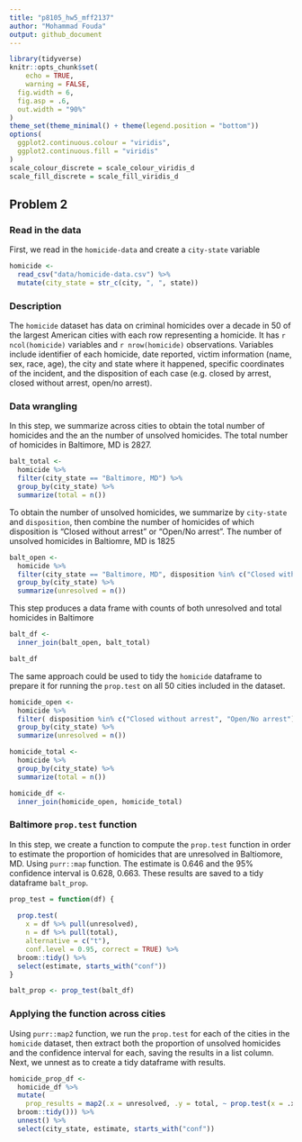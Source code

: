 ```yaml
---
title: "p8105_hw5_mff2137"
author: "Mohammad Fouda"
output: github_document
---
```



```r
library(tidyverse)
knitr::opts_chunk$set(
	echo = TRUE,
	warning = FALSE,
  fig.width = 6,
  fig.asp = .6,
  out.width = "90%"
)
theme_set(theme_minimal() + theme(legend.position = "bottom"))
options(
  ggplot2.continuous.colour = "viridis",
  ggplot2.continuous.fill = "viridis"
)
scale_colour_discrete = scale_colour_viridis_d
scale_fill_discrete = scale_fill_viridis_d
```


## Problem 2

### Read in the data 

First, we read in the `homicide-data` and create a `city-state` variable

```r
homicide <-
  read_csv("data/homicide-data.csv") %>% 
  mutate(city_state = str_c(city, ", ", state)) 
```

### Description

The `homicide` dataset has data on criminal homicides over a decade in 50 of the largest American cities with each row representing a homicide. It has `r ncol(homicide)` variables and `r nrow(homicide)` observations. Variables include identifier of each homicide, date reported, victim information (name, sex, race, age), the city and state where it happened, specific coordinates of the incident, and the disposition of each case (e.g. closed by arrest, closed without arrest, open/no arrest).

### Data wrangling

In this step, we summarize across cities to obtain the total number of homicides and the an the number of unsolved homicides. The total number of homicides in Baltimore, MD is 2827.


```r
balt_total <-
  homicide %>% 
  filter(city_state == "Baltimore, MD") %>% 
  group_by(city_state) %>% 
  summarize(total = n()) 
```

To obtain the number of unsolved homicides, we summarize by `city-state` and `disposition`, then combine the number of homicides of which disposition is “Closed without arrest” or “Open/No arrest”. The number of unsolved homicides in Baltiomre, MD is 1825

```r
balt_open <-
  homicide %>% 
  filter(city_state == "Baltimore, MD", disposition %in% c("Closed without arrest", "Open/No arrest")) %>%
  group_by(city_state) %>% 
  summarize(unresolved = n()) 
```

This step produces a data frame with counts of both unresolved and total homicides in Baltimore 

```r
balt_df <-
  inner_join(balt_open, balt_total)

balt_df
```

The same approach could be used to tidy the `homicide` dataframe to prepare it for running the `prop.test` on all 50 cities included in the dataset.

```r
homicide_open <-
  homicide %>% 
  filter( disposition %in% c("Closed without arrest", "Open/No arrest")) %>%
  group_by(city_state) %>% 
  summarize(unresolved = n())

homicide_total <-
  homicide %>% 
  group_by(city_state) %>% 
  summarize(total = n())

homicide_df <-
  inner_join(homicide_open, homicide_total)
```


### Baltimore `prop.test` function

In this step, we create a function to compute the `prop.test` function in order to estimate the proportion of homicides that are unresolved in Baltiomore, MD. Using `purr::map` function. The estimate is 0.646 and the 95% confidence interval is 0.628, 0.663. These results are saved to a tidy dataframe `balt_prop`. 


```r
prop_test = function(df) {
  
  prop.test(
    x = df %>% pull(unresolved),
    n = df %>% pull(total),
    alternative = c("t"),
    conf.level = 0.95, correct = TRUE) %>% 
  broom::tidy() %>% 
  select(estimate, starts_with("conf"))
}

balt_prop <- prop_test(balt_df)
```

### Applying the function across cities 

Using `purr::map2` function, we run the `prop.test` for each of the cities in the `homicide` dataset, then extract both the proportion of unsolved homicides and the confidence interval for each, saving the results in a list column. Next, we unnest as to create a tidy dataframe with results.

```r
homicide_prop_df <-
  homicide_df %>%
  mutate(
    prop_results = map2(.x = unresolved, .y = total, ~ prop.test(x = .x, n = .y)  %>% 
  broom::tidy())) %>% 
  unnest() %>% 
  select(city_state, estimate, starts_with("conf"))
```

